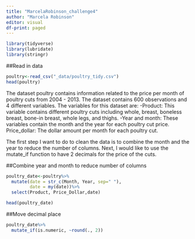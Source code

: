 ```yaml
---
title: "MarcelaRobinson_challenge4"
author: "Marcela Robinson"
editor: visual
df-print: paged
---
```


```r
library(tidyverse)
library(lubridate)
library(stringr)

```

##Read in data 
```r
poultry<-read_csv("_data/poultry_tidy.csv")
head(poultry)
```
The dataset poultry contains information related to the price per month of poultry cuts from 2004 - 2013. The dataset contains 600 observations and 4 different variables. The variables for this dataset are:
-Product: This variable contains different poultry cuts including whole, breast, boneless breast, bone-in breast, whole legs, and thighs. 
-Year and month: These variables contain the month and the year for each poultry cut price. 
Price_dollar: The dollar amount per month for each poultry cut.

The first step I want to do to clean the data is to combine the month and the year to reduce the number of columns. Next, I would like to use the mutate_if function to have 2 decimals for the price of the cuts.

##Combine year and month to reduce number of columns
```r
poultry_date<-poultry%>%
  mutate(date = str_c(Month, Year, sep=" "),
         date = my(date))%>%
  select(Product, Price_Dollar,date)

head(poultry_date)

```

##Move decimal place 
```r
poultry_date%>%
  mutate_if(is.numeric, ~round(., 2))
```


